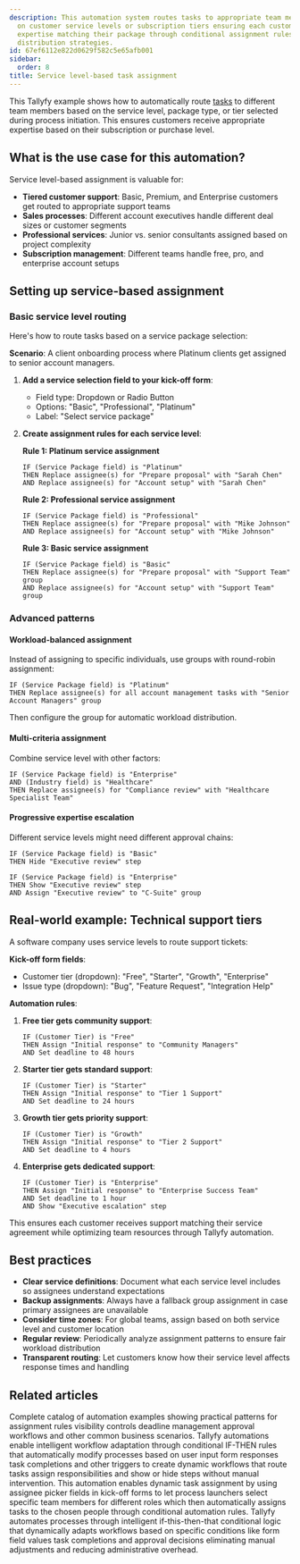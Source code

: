 ```yaml
---
description: This automation system routes tasks to appropriate team members based
  on customer service levels or subscription tiers ensuring each customer receives
  expertise matching their package through conditional assignment rules and workload
  distribution strategies.
id: 67ef6112e822d0629f582c5e65afb001
sidebar:
  order: 8
title: Service level-based task assignment
---
```


This Tallyfy example shows how to automatically route [tasks](/products/pro/tracking-and-tasks/tasks/) to different team members based on the service level, package type, or tier selected during process initiation. This ensures customers receive appropriate expertise based on their subscription or purchase level.

## What is the use case for this automation?

Service level-based assignment is valuable for:

- **Tiered customer support**: Basic, Premium, and Enterprise customers get routed to appropriate support teams
- **Sales processes**: Different account executives handle different deal sizes or customer segments  
- **Professional services**: Junior vs. senior consultants assigned based on project complexity
- **Subscription management**: Different teams handle free, pro, and enterprise account setups

## Setting up service-based assignment

### Basic service level routing

Here's how to route tasks based on a service package selection:

**Scenario**: A client onboarding process where Platinum clients get assigned to senior account managers.

1. **Add a service selection field to your kick-off form**:
   - Field type: Dropdown or Radio Button
   - Options: "Basic", "Professional", "Platinum"
   - Label: "Select service package"

2. **Create assignment rules for each service level**:

   **Rule 1: Platinum service assignment**
   ```
   IF (Service Package field) is "Platinum"
   THEN Replace assignee(s) for "Prepare proposal" with "Sarah Chen"
   AND Replace assignee(s) for "Account setup" with "Sarah Chen"
   ```

   **Rule 2: Professional service assignment**
   ```
   IF (Service Package field) is "Professional"  
   THEN Replace assignee(s) for "Prepare proposal" with "Mike Johnson"
   AND Replace assignee(s) for "Account setup" with "Mike Johnson"
   ```

   **Rule 3: Basic service assignment**
   ```
   IF (Service Package field) is "Basic"
   THEN Replace assignee(s) for "Prepare proposal" with "Support Team" group
   AND Replace assignee(s) for "Account setup" with "Support Team" group
   ```

### Advanced patterns

#### Workload-balanced assignment

Instead of assigning to specific individuals, use groups with round-robin assignment:

```
IF (Service Package field) is "Platinum"
THEN Replace assignee(s) for all account management tasks with "Senior Account Managers" group
```

Then configure the group for automatic workload distribution.

#### Multi-criteria assignment

Combine service level with other factors:

```
IF (Service Package field) is "Enterprise"
AND (Industry field) is "Healthcare"
THEN Replace assignee(s) for "Compliance review" with "Healthcare Specialist Team"
```

#### Progressive expertise escalation

Different service levels might need different approval chains:

```
IF (Service Package field) is "Basic"
THEN Hide "Executive review" step

IF (Service Package field) is "Enterprise"
THEN Show "Executive review" step
AND Assign "Executive review" to "C-Suite" group
```

## Real-world example: Technical support tiers

A software company uses service levels to route support tickets:

**Kick-off form fields**:
- Customer tier (dropdown): "Free", "Starter", "Growth", "Enterprise"
- Issue type (dropdown): "Bug", "Feature Request", "Integration Help"

**Automation rules**:

1. **Free tier gets community support**:
   ```
   IF (Customer Tier) is "Free"
   THEN Assign "Initial response" to "Community Managers"
   AND Set deadline to 48 hours
   ```

2. **Starter tier gets standard support**:
   ```
   IF (Customer Tier) is "Starter"
   THEN Assign "Initial response" to "Tier 1 Support"
   AND Set deadline to 24 hours
   ```

3. **Growth tier gets priority support**:
   ```
   IF (Customer Tier) is "Growth"
   THEN Assign "Initial response" to "Tier 2 Support"
   AND Set deadline to 4 hours
   ```

4. **Enterprise gets dedicated support**:
   ```
   IF (Customer Tier) is "Enterprise"
   THEN Assign "Initial response" to "Enterprise Success Team"
   AND Set deadline to 1 hour
   AND Show "Executive escalation" step
   ```

This ensures each customer receives support matching their service agreement while optimizing team resources through Tallyfy automation.

## Best practices

- **Clear service definitions**: Document what each service level includes so assignees understand expectations
- **Backup assignments**: Always have a fallback group assignment in case primary assignees are unavailable
- **Consider time zones**: For global teams, assign based on both service level and customer location
- **Regular review**: Periodically analyze assignment patterns to ensure fair workload distribution
- **Transparent routing**: Let customers know how their service level affects response times and handling


## Related articles
<CardGrid>
<LinkTitleCard header="<b>Automations > Examples</b>" href="/products/pro/documenting/templates/automations/examples/" > Complete catalog of automation examples showing practical patterns for assignment rules visibility controls deadline management approval workflows and other common business scenarios. </LinkTitleCard>
<LinkTitleCard header="<b>Templates > Automations</b>" href="/products/pro/documenting/templates/automations/" > Tallyfy automations enable intelligent workflow adaptation through conditional IF-THEN rules that automatically modify processes based on user input form responses task completions and other triggers to create dynamic workflows that route tasks assign responsibilities and show or hide steps without manual intervention. </LinkTitleCard>
<LinkTitleCard header="<b>Examples > Dynamic member assignment from kick-off forms</b>" href="/products/pro/documenting/templates/automations/examples/dynamic-member-assignment-from-kickoff/" > This automation enables dynamic task assignment by using assignee picker fields in kick-off forms to let process launchers select specific team members for different roles which then automatically assigns tasks to the chosen people through conditional automation rules. </LinkTitleCard>
<LinkTitleCard header="<b>Tutorials > Create an automation</b>" href="/products/pro/tutorials/how-can-tallyfy-automate-and-streamline-my-processes/" > Tallyfy automates processes through intelligent if-this-then-that conditional logic that dynamically adapts workflows based on specific conditions like form field values task completions and approval decisions eliminating manual adjustments and reducing administrative overhead. </LinkTitleCard>
</CardGrid>